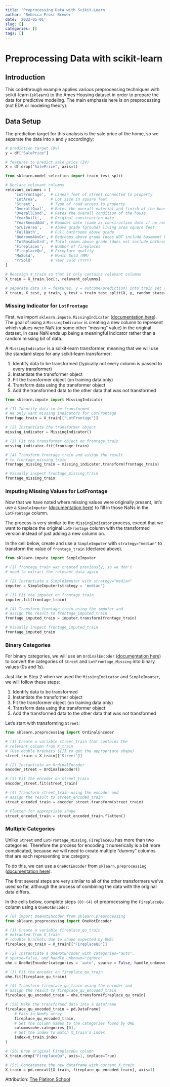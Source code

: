 ```yaml
---
title: 'Preprocessing Data with Scikit-Learn'
author: 'Rebecca Frost-Brewer'
date: '2022-05-01'
slug: []
categories: []
tags: []
---
```


# Preprocessing Data with scikit-learn

## Introduction
This codethrough example applies  various preprocessing techniques with scikit-learn (`sklearn`) to the Ames Housing dataset in order to prepare the data for predictive modeling. The main emphasis here is on preprocessing (not EDA or modeling theory).

<!--more--> 

## Data Setup

The prediction target for this analysis is the sale price of the home, so we separate the data into `X` and `y` accordingly:

```python

# prediction target (DV)
y = df["SalePrice"]

# features to predict sale price (IV)
X = df.drop("SalePrice", axis=1)

from sklearn.model_selection import train_test_split

# Declare relevant columns
relevant_columns = [
    'LotFrontage',  # Linear feet of street connected to property
    'LotArea',      # Lot size in square feet
    'Street',       # Type of road access to property
    'OverallQual',  # Rates the overall material and finish of the house
    'OverallCond',  # Rates the overall condition of the house
    'YearBuilt',    # Original construction date
    'YearRemodAdd', # Remodel date (same as construction date if no remodeling or additions)
    'GrLivArea',    # Above grade (ground) living area square feet
    'FullBath',     # Full bathrooms above grade
    'BedroomAbvGr', # Bedrooms above grade (does NOT include basement bedrooms)
    'TotRmsAbvGrd', # Total rooms above grade (does not include bathrooms)
    'Fireplaces',   # Number of fireplaces
    'FireplaceQu',  # Fireplace quality
    'MoSold',       # Month Sold (MM)
    'YrSold'        # Year Sold (YYYY)
]

# Reassign X_train so that it only contains relevant columns
X_train = X_train.loc[:, relevant_columns]

# separate data (X = features, y = outcome/prediction) into train set and test set
X_train, X_test, y_train, y_test = train_test_split(X, y, random_state=42)

```


### Missing Indicator for `LotFrontage`

First, we import `sklearn.impute.MissingIndicator` ([documentation here](https://scikit-learn.org/stable/modules/generated/sklearn.impute.MissingIndicator.html)). The goal of using a `MissingIndicator` is creating a new column to represent which values were NaN (or some other "missing" value) in the original dataset, in case NaN ends up being a meaningful indicator rather than a random missing bit of data.

A `MissingIndicator` is a scikit-learn transformer, meaning that we will use the standard steps for any scikit-learn transformer:

1. Identify data to be transformed (typically not every column is passed to every transformer)
2. Instantiate the transformer object
3. Fit the transformer object (on training data only)
4. Transform data using the transformer object
5. Add the transformed data to the other data that was not transformed


```python

from sklearn.impute import MissingIndicator

# (1) Identify data to be transformed
# We only want missing indicators for LotFrontage
frontage_train = X_train[["LotFrontage"]]

# (2) Instantiate the transformer object
missing_indicator = MissingIndicator()

# (3) Fit the transformer object on frontage_train
missing_indicator.fit(frontage_train)

# (4) Transform frontage_train and assign the result
# to frontage_missing_train
frontage_missing_train = missing_indicator.transform(frontage_train)

# Visually inspect frontage_missing_train
frontage_missing_train

```


### Imputing Missing Values for LotFrontage

Now that we have noted where missing values were originally present, let's use a `SimpleImputer` ([documentation here](https://scikit-learn.org/stable/modules/generated/sklearn.impute.SimpleImputer.html)) to fill in those NaNs in the `LotFrontage` column.

The process is very similar to the `MissingIndicator` process, except that we want to replace the original `LotFrontage` column with the transformed version instead of just adding a new column on.

In the cell below, create and use a `SimpleImputer` with `strategy="median"` to transform the value of `frontage_train` (declared above).

```python

from sklearn.impute import SimpleImputer

# (1) frontage_train was created previously, so we don't
# need to extract the relevant data again

# (2) Instantiate a SimpleImputer with strategy="median"
imputer = SimpleImputer(strategy = 'median')

# (3) Fit the imputer on frontage_train
imputer.fit(frontage_train)

# (4) Transform frontage_train using the imputer and
# assign the result to frontage_imputed_train
frontage_imputed_train = imputer.transform(frontage_train)

# Visually inspect frontage_imputed_train
frontage_imputed_train

```


### Binary Categories

For binary categories, we will use an `OrdinalEncoder` ([documentation here](https://scikit-learn.org/stable/modules/generated/sklearn.preprocessing.OrdinalEncoder.html)) to convert the categories of `Street` and `LotFrontage_Missing` into binary values (0s and 1s).

Just like in Step 2 when we used the `MissingIndicator` and `SimpleImputer`, we will follow these steps:

1. Identify data to be transformed
2. Instantiate the transformer object
3. Fit the transformer object (on training data only)
4. Transform data using the transformer object
5. Add the transformed data to the other data that was not transformed

Let's start with transforming `Street`:

```python

from sklearn.preprocessing import OrdinalEncoder

# (1) Create a variable street_train that contains the
# relevant column from X_train
# (Use double brackets [[]] to get the appropriate shape)
street_train = X_train[['Street']]

# (2) Instantiate an OrdinalEncoder
encoder_street = OrdinalEncoder()

# (3) Fit the encoder on street_train
encoder_street.fit(street_train)

# (4) Transform street_train using the encoder and
# assign the result to street_encoded_train
street_encoded_train = encoder_street.transform(street_train)

# Flatten for appropriate shape
street_encoded_train = street_encoded_train.flatten()

```


### Multiple Categories

Unlike `Street` and `LotFrontage_Missing`, `FireplaceQu` has more than two categories. Therefore the process for encoding it numerically is a bit more complicated, because we will need to create multiple "dummy" columns that are each representing one category.

To do this, we can use a `OneHotEncoder` from `sklearn.preprocessing` ([documentation here](https://scikit-learn.org/stable/modules/generated/sklearn.preprocessing.OneHotEncoder.html)).

The first several steps are very similar to all of the other transformers we've used so far, although the process of combining the data with the original data differs.

In the cells below, complete steps `(0)`-`(4)` of preprocessing the `FireplaceQu` column using a `OneHotEncoder`:

```python

# (0) import OneHotEncoder from sklearn.preprocessing
from sklearn.preprocessing import OneHotEncoder

# (1) Create a variable fireplace_qu_train
# extracted from X_train
# (double brackets due to shape expected by OHE)
fireplace_qu_train = X_train[["FireplaceQu"]]

# (2) Instantiate a OneHotEncoder with categories="auto",
# sparse=False, and handle_unknown="ignore"
ohe = OneHotEncoder(categories = 'auto', sparse = False, handle_unknown = 'ignore')

# (3) Fit the encoder on fireplace_qu_train
ohe.fit(fireplace_qu_train)

# (4) Transform fireplace_qu_train using the encoder and
# assign the result to fireplace_qu_encoded_train
fireplace_qu_encoded_train = ohe.transform(fireplace_qu_train)

# (5a) Make the transformed data into a dataframe
fireplace_qu_encoded_train = pd.DataFrame(
    # Pass in NumPy array
    fireplace_qu_encoded_train,
    # Set the column names to the categories found by OHE
    columns=ohe.categories_[0],
    # Set the index to match X_train's index
    index=X_train.index
)

# (5b) Drop original FireplaceQu column
X_train.drop("FireplaceQu", axis=1, inplace=True)

# (5c) Concatenate the new dataframe with current X_train
X_train = pd.concat([X_train, fireplace_qu_encoded_train], axis=1)

```



Attribution: [The Flatiron School](https://github.com/learn-co-curriculum/dsc-website-ab-testing-lab)

